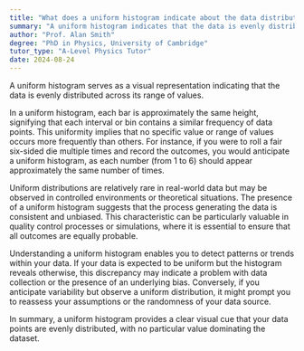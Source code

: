 ```yaml
---
title: "What does a uniform histogram indicate about the data distribution?"
summary: "A uniform histogram indicates that the data is evenly distributed across the range of values."
author: "Prof. Alan Smith"
degree: "PhD in Physics, University of Cambridge"
tutor_type: "A-Level Physics Tutor"
date: 2024-08-24
---
```


A uniform histogram serves as a visual representation indicating that the data is evenly distributed across its range of values.

In a uniform histogram, each bar is approximately the same height, signifying that each interval or bin contains a similar frequency of data points. This uniformity implies that no specific value or range of values occurs more frequently than others. For instance, if you were to roll a fair six-sided die multiple times and record the outcomes, you would anticipate a uniform histogram, as each number (from $1$ to $6$) should appear approximately the same number of times.

Uniform distributions are relatively rare in real-world data but may be observed in controlled environments or theoretical situations. The presence of a uniform histogram suggests that the process generating the data is consistent and unbiased. This characteristic can be particularly valuable in quality control processes or simulations, where it is essential to ensure that all outcomes are equally probable.

Understanding a uniform histogram enables you to detect patterns or trends within your data. If your data is expected to be uniform but the histogram reveals otherwise, this discrepancy may indicate a problem with data collection or the presence of an underlying bias. Conversely, if you anticipate variability but observe a uniform distribution, it might prompt you to reassess your assumptions or the randomness of your data source.

In summary, a uniform histogram provides a clear visual cue that your data points are evenly distributed, with no particular value dominating the dataset.
    